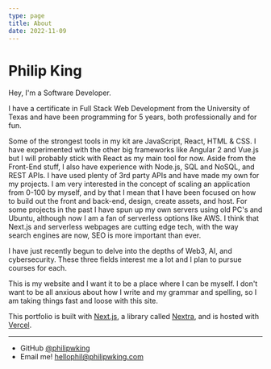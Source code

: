```yaml
---
type: page
title: About
date: 2022-11-09
---
```


# Philip King

Hey, I'm a Software Developer.

I have a certificate in Full Stack Web Development from the University of Texas and have been programming for 5 years, both professionally and for fun.

Some of the strongest tools in my kit are JavaScript, React, HTML & CSS. I have experimented with the other big frameworks like Angular 2 and Vue.js but I will probably
stick with React as my main tool for now. Aside from the Front-End stuff, I also have experience with Node.js, SQL and NoSQL, and REST APIs. I have used plenty of 3rd
party APIs and have made my own for my projects. I am very interested in the concept of scaling an application from 0-100 by myself, and by that I mean that I have been focused on how to build out the front and back-end, design, create assets, and host. For some projects in the past I have spun up my own servers using old PC's and
Ubuntu, although now I am a fan of serverless options like AWS. I think that Next.js and serverless webpages are cutting edge tech, with the way search engines are now,
SEO is more important than ever.

I have just recently begun to delve into the depths of Web3, AI, and cybersecurity. These three fields interest me a lot and I plan to pursue courses for each. 

This is my website and I want it to be a place where I can be myself. I don't want to be all anxious about how I write and my grammar and spelling, so I am taking 
things fast and loose with this site. 

This portfolio is built with [Next.js](https://nextjs.org/docs/getting-started), a library called [Nextra](https://nextra.vercel.app/), and is hosted with [Vercel](https://vercel.com/docs).

---

- GitHub [@philipwking](https://github.com/philipwking)
- Email me! hellophil@philipwking.com
